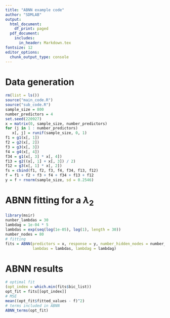 ```yaml
---
title: "ABNN example code"
author: "SDMLAB"
output:
  html_document:
    df_print: paged
  pdf_document:
    includes:
      in_header: Markdown.tex
fontsize: 12
editor_options:
  chunk_output_type: console
---
```


# Data generation

```r
rm(list = ls())
source("main_code.R")
source("sub_code.R")
sample_size = 800
number_predictors = 4
set.seed(220927)
x = matrix(0, sample_size, number_predictors)
for (j in 1 : number_predictors)
   x[, j] = runif(sample_size, 0, 1)
f1 = g1(x[, 1])
f2 = g2(x[, 2])
f3 = g3(x[, 3])
f4 = g4(x[, 4])
f34 = g1(x[, 3] * x[, 4])
f13 = g2((x[, 1] + x[, 3]) / 2)
f12 = g3(x[, 1] * x[, 2])
fs = cbind(f1, f2, f3, f4, f34, f13, f12)
f = f1 + f2 + f3 + f4 + f34 + f13 + f12
y = f + rnorm(sample_size, sd = 0.2546)
```

# ABNN fitting for a $\lambda_2$
```r
library(msir)
nunber_lambdas = 30
lambdag = 1e-04 * 5
lambdas = exp(seq(log(1e-05), log(1), length = 30))
number_nodes = 80
# fitting
fits = ABNN(predictors = x, response = y, number_hidden_nodes = number_nodes,
            lambdas = lambdas, lambdag = lambdag)
```

# ABNN results
```r
# optimal fit
(opt_index = which.min(fits$bic_list))
opt_fit = fits[[opt_index]]
# MSE
mean((opt_fit$fitted_values - f)^2)
# terms included in ABNN
ABNN_terms(opt_fit)
```

